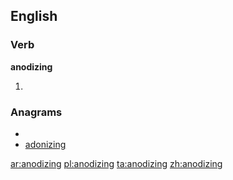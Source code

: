==English==

===Verb===
'''anodizing'''

# {{present participle of|[[anodize]]}}

===Anagrams===
* {{alphagram|adgiinnoz}}
* [[adonizing#English|adonizing]]


[[ar:anodizing]]
[[pl:anodizing]]
[[ta:anodizing]]
[[zh:anodizing]]